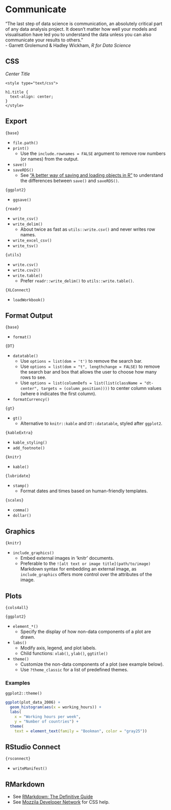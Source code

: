 # Communicate

"The last step of data science is communication, an absolutely critical part of any data analysis project. It doesn't matter how well your models and visualisation have led you to understand the data unless you can also communicate your results to others."  
- Garrett Grolemund & Hadley Wickham, *R for Data Science*

## CSS

*Center Title*

```
<style type="text/css">

h1.title {
  text-align: center;
}
</style>
```

## Export

`{base}`

- `file.path()`
- `print()`
  - Use the `include.rownames = FALSE` argument to remove row numbers (or names) from the output.
- `save()`
- `saveRDS()`
  - See ["A better way of saving and loading objects in R"](https://www.fromthebottomoftheheap.net/2012/04/01/saving-and-loading-r-objects/) to understand the differences between `save()` and `saveRDS()`.

`{ggplot2}`

- `ggsave()`

`{readr}`

- `write_csv()`
- `write_delim()`
  - About twice as fast as `utils::write.csv()` and never writes row names.
- `write_excel_csv()`
- `write_tsv()`

`{utils}`

- `write.csv()`
- `write.csv2()`
- `write.table()`
  - Prefer `readr::write_delim()` to `utils::write.table()`.

`{XLConnect}`

- `loadWorkbook()`

## Format Output

`{base}`

- `format()`

`{DT}`

- `datatable()`
  - Use `options = list(dom = 't')` to remove the search bar.
  - Use `options = list(dom = "t", lengthchange = FALSE)` to remove the search bar and box that allows the user to choose how many rows to see.
  - Use `options = list(columnDefs = list(list(className = "dt-center", targets = (column_position))))` to center column values (where `0` indicates the first column).
- `formatCurrency()`

`{gt}`

- `gt()`
  - Alternative to `knitr::kable` and `DT::datatable`, styled after `ggplot2`.

`{kableExtra}`

- `kable_styling()`
- `add_footnote()`

`{knitr}`

- `kable()`

`{lubridate}`

- `stamp()`
  - Format dates and times based on human-friendly templates.

`{scales}`

- `comma()`
- `dollar()`

## Graphics

`{knitr}`

- `include_graphics()`
  - Embed external images in 'knitr' documents.
  - Preferable to the `![alt text or image title](path/to/image)` Markdown syntax for embedding an external image, as `include_graphics` offers more control over the attributes of the image.

## Plots

`{cols4all}`



`{ggplot2}`

- `element_*()`
  - Specify the display of how non-data components of a plot are drawn.
- `labs()`
  - Modify axis, legend, and plot labels.
  - Child functions: `xlab()`, `ylab()`, `ggtitle()`
- `theme()`
  - Customize the non-data components of a plot (see example below).
  - Use `?theme_classic` for a list of predefined themes.

### Examples

`ggplot2::theme()`

```r
ggplot(plot_data_2006) +
  geom_histogram(aes(x = working_hours)) +
  labs(
    x = "Working hours per week",
    y = "Number of countries") +
  theme(
    text = element_text(family = "Bookman", color = "gray25"))
```
    
## RStudio Connect

`{rsconnect}`

- `writeManifest()`

## RMarkdown

- See [RMarkdown: The Definitive Guide](https://bookdown.org/yihui/rmarkdown/)
- See [Mozzila Developer Network](https://developer.mozilla.org/en-US/docs/Web/CSS/CSS_Selectors) for CSS help.
